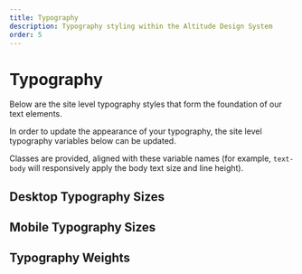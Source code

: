```yaml
---
title: Typography
description: Typography styling within the Altitude Design System
order: 5
---
```


# Typography


Below are the site level typography styles that form the foundation of our text elements.

In order to update the appearance of your typography, the site level typography variables below can be updated.

Classes are provided, aligned with these variable names (for example, `text-body` will responsively apply the body text size and line height).

## Desktop Typography Sizes

<DesktopFontSizes />

## Mobile Typography Sizes

<MobileFontSizes />

## Typography Weights

<FontWeights />
